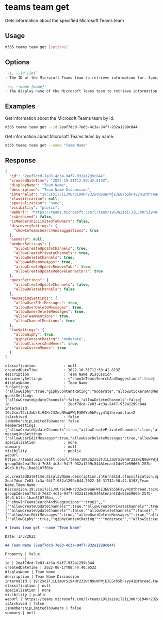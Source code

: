 
# teams team get

Gets information about the specified Microsoft Teams team

## Usage

```sh
m365 teams team get [options]
```

## Options

```md definition-list
`-i, --id [id]`
: The ID of the Microsoft Teams team to retrieve information for. Specify either `id` or `name` but not both.

`-n, --name [name]`
: The display name of the Microsoft Teams team to retrieve information for. Specify either `id` or `name` but not both.
```

<Global />

## Examples

Get information about the Microsoft Teams team by id.

```sh
m365 teams team get --id 2eaf7dcd-7e83-4c3a-94f7-932a1299c844
```

Get information about Microsoft Teams team by name.

```sh
m365 teams team get --name "Team Name"
```

## Response

<Tabs>
  <TabItem value="JSON">

  ``` json
  {
    "id": "2eaf7dcd-7e83-4c3a-94f7-932a1299c844",
    "createdDateTime": "2022-10-31T12:50:42.819Z",
    "displayName": "Team Name",
    "description": "Team Name Discussion",
    "internalId": "19:2soiTJiLJmUrSi94Hr23ZwcN9uWFWjE3EGYb5bFsyy41@thread.tacv2",
    "classification": null,
    "specialization": "none",
    "visibility": "public",
    "webUrl": "https://teams.microsoft.com/l/team/19%3a2soiTJiLJmUrSi94Hr23ZwcN9uWFWjE3EGYb5bFsyy41%40thread.tacv2/conversations?groupId=2eaf7dcd-7e83-4c3a-94f7-932a1299c844&tenantId=92e59666-257b-49c3-b1fa-1bae8107f6ba",
    "isArchived": false,
    "isMembershipLimitedToOwners": false,
    "discoverySettings": {
      "showInTeamsSearchAndSuggestions": true
    },
    "summary": null,
    "memberSettings": {
      "allowCreateUpdateChannels": true,
      "allowCreatePrivateChannels": true,
      "allowDeleteChannels": true,
      "allowAddRemoveApps": true,
      "allowCreateUpdateRemoveTabs": true,
      "allowCreateUpdateRemoveConnectors": true
    },
    "guestSettings": {
      "allowCreateUpdateChannels": false,
      "allowDeleteChannels": false
    },
    "messagingSettings": {
      "allowUserEditMessages": true,
      "allowUserDeleteMessages": true,
      "allowOwnerDeleteMessages": true,
      "allowTeamMentions": true,
      "allowChannelMentions": true
    },
    "funSettings": {
      "allowGiphy": true,
      "giphyContentRating": "moderate",
      "allowStickersAndMemes": true,
      "allowCustomMemes": true
    }
  }
  ```

  </TabItem>
  <TabItem value="Text">

  ``` text
  classification             : null
  createdDateTime            : 2022-10-31T12:50:42.819Z
  description                : Team Name Discussion
  discoverySettings          : {"showInTeamsSearchAndSuggestions":true}
  displayName                : Team Name
  funSettings                : {"allowGiphy":true,"giphyContentRating":"moderate","allowStickersAndMemes":true,"allowCustomMemes":true}
  guestSettings              : {"allowCreateUpdateChannels":false,"allowDeleteChannels":false}
  id                         : 2eaf7dcd-7e83-4c3a-94f7-932a1299c844
  internalId                 : 19:2soiTJiLJmUrSi94Hr23ZwcN9uWFWjE3EGYb5bFsyy41@thread.tacv2
  isArchived                 : false
  isMembershipLimitedToOwners: false
  memberSettings             : {"allowCreateUpdateChannels":true,"allowCreatePrivateChannels":true,"allowDeleteChannels":true,"allowAddRemoveApps":true,"allowCreateUpdateRemoveTabs":true,"allowCreateUpdateRemoveConnectors":true}
  messagingSettings          : {"allowUserEditMessages":true,"allowUserDeleteMessages":true,"allowOwnerDeleteMessages":true,"allowTeamMentions":true,"allowChannelMentions":true}
  specialization             : none
  summary                    : null
  visibility                 : public
  webUrl                     : https://teams.microsoft.com/l/team/19%3a2soiTJiLJmUrSi94Hr23ZwcN9uWFWjE3EGYb5bFsyy41%40thread.tacv2/conversations?groupId=2eaf7dcd-7e83-4c3a-94f7-932a1299c844&tenantId=92e59666-257b-49c3-b1fa-1bae8107f6ba
  ```

  </TabItem>
  <TabItem value="CSV">

  ``` text
  id,createdDateTime,displayName,description,internalId,classification,specialization,visibility,webUrl,isArchived,isMembershipLimitedToOwners,discoverySettings,summary,memberSettings,guestSettings,messagingSettings,funSettings
  2eaf7dcd-7e83-4c3a-94f7-932a1299c844,2022-10-31T12:50:42.819Z,Team Name,Team Name Discussion,19:2soiTJiLJmUrSi94Hr23ZwcN9uWFWjE3EGYb5bFsyy41@thread.tacv2,,none,public,https://teams.microsoft.com/l/team/19%3a2soiTJiLJmUrSi94Hr23ZwcN9uWFWjE3EGYb5bFsyy41%40thread.tacv2/conversations?groupId=2eaf7dcd-7e83-4c3a-94f7-932a1299c844&tenantId=92e59666-257b-49c3-b1fa-1bae8107f6ba,,,"{""showInTeamsSearchAndSuggestions"":true}",,"{""allowCreateUpdateChannels"":true,""allowCreatePrivateChannels"":true,""allowDeleteChannels"":true,""allowAddRemoveApps"":true,""allowCreateUpdateRemoveTabs"":true,""allowCreateUpdateRemoveConnectors"":true}","{""allowCreateUpdateChannels"":false,""allowDeleteChannels"":false}","{""allowUserEditMessages"":true,""allowUserDeleteMessages"":true,""allowOwnerDeleteMessages"":true,""allowTeamMentions"":true,""allowChannelMentions"":true}","{""allowGiphy"":true,""giphyContentRating"":""moderate"",""allowStickersAndMemes"":true,""allowCustomMemes"":true}"
  ```

  </TabItem>
  <TabItem value="Markdown">

  ```md
  # teams team get --name "Team Name"

  Date: 1/3/2023

  ## Team Name (2eaf7dcd-7e83-4c3a-94f7-932a1299c844)

  Property | Value
  ---------|-------
  id | 2eaf7dcd-7e83-4c3a-94f7-932a1299c844
  createdDateTime | 2022-06-17T08:49:40.953Z
  displayName | Team Name
  description | Team Name Discussion
  internalId | 19:2soiTJiLJmUrSi94Hr23ZwcN9uWFWjE3EGYb5bFsyy41@thread.tacv2
  classification | null
  specialization | none
  visibility | public
  webUrl | https://teams.microsoft.com/l/team/19%3a2soiTJiLJmUrSi94Hr23ZwcN9uWFWjE3EGYb5bFsyy41%40thread.tacv2/conversations?groupId=2eaf7dcd-7e83-4c3a-94f7-932a1299c844&tenantId=92e59666-257b-49c3-b1fa-1bae8107f6ba
  isArchived | false
  isMembershipLimitedToOwners | false
  summary | null
  ```

  </TabItem>
</Tabs>
